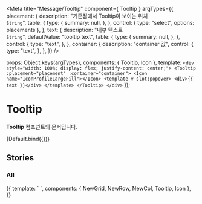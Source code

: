 
<Meta
  title="Message/Tooltip"
  component={ Tooltip }
  argTypes={{
    placement: {
      description: "기준점에서 Tooltip이 보이는 위치<br/>`String`",
      table: {
        type: {
          summary: null,
        },
      },
      control: {
        type: "select",
        options: placements
      },
    },
    text: {
      description: "내부 텍스트<br/>`String`",
      defaultValue: "tooltip text",
      table: {
        type: {
          summary: null,
        },
      },
      control: {
        type: "text",
      },
    },
    container: {
        description: "container 값",
        control: {
            type: "text",
        },
    },
  }}
/>

  props: Object.keys(argTypes),
  components: { Tooltip, Icon },
  template: `<div style="width: 100%; display: flex; justify-content: center;">
                 <Tooltip :placement="placement" :container="container">
                     <Icon name="IconProfileLargeFill"></Icon>
                     <template v-slot:popover>
                           <div>{{ text }}</div>
                     </template>
                 </Tooltip>
             </div>`
});

# Tooltip

**Tooltip** 컴포넌트의 문서입니다.

<Story name="Default" height="100px">
  {Default.bind({})}
</Story>

<ArgsTable story="Default" />

## Stories
### All

<Canvas>
    <Story name="All" height="100px">
        {{
            template: `
                <NewGrid>
                    <NewRow>
                        <NewCol class="flex flex-row justify-around" style="margin-top: 50px; margin-bottom: 40px">
                            <Tooltip placement="top-right" open>
                                <Icon name="IconProfileLargeFill"></Icon>
                                    <template v-slot:popover>
                                        <div>top-right</div>
                                    </template>
                            </Tooltip>
                            <Tooltip placement="top" open>
                                <Icon name="IconProfileLargeFill"></Icon>
                                    <template v-slot:popover>
                                        <div>top</div>
                                    </template>
                            </Tooltip>
                            <Tooltip placement="top-left" open>
                                <Icon name="IconProfileLargeFill"></Icon>
                                    <template v-slot:popover>
                                        <div>top-left</div>
                                    </template>
                            </Tooltip>
                        </NewCol>
                    </NewRow>
                    <NewRow>
                        <NewCol class="flex flex-row justify-around" style="height: 120px">
                            <Tooltip placement="bottom-right" open>
                                <Icon name="IconProfileLargeFill"></Icon>
                                    <template v-slot:popover>
                                        <div>bottom-right</div>
                                    </template>
                            </Tooltip>
                            <Tooltip placement="bottom" open>
                                <Icon name="IconProfileLargeFill"></Icon>
                                    <template v-slot:popover>
                                        <div>bottom</div>
                                    </template>
                            </Tooltip>
                            <Tooltip placement="bottom-left" open>
                                <Icon name="IconProfileLargeFill"></Icon>
                                    <template v-slot:popover>
                                        <div>bottom-left</div>
                                    </template>
                            </Tooltip>
                        </NewCol>
                    </NewRow>
                    <NewRow>
                        <NewCol class="flex flex-row justify-around" style="height: 40px">
                            <Tooltip placement="right-top" open>
                                <Icon name="IconProfileLargeFill"></Icon>
                                    <template v-slot:popover>
                                        <div>right-top</div>
                                    </template>
                            </Tooltip>
                            <Tooltip placement="right" open>
                                <Icon name="IconProfileLargeFill"></Icon>
                                    <template v-slot:popover>
                                        <div>right</div>
                                    </template>
                            </Tooltip>
                            <Tooltip placement="right-bottom" open>
                                <Icon name="IconProfileLargeFill"></Icon>
                                    <template v-slot:popover>
                                        <div>right-bottom</div>
                                    </template>
                            </Tooltip>
                        </NewCol>
                    </NewRow>
                </NewGrid>
          `,
          components: { NewGrid, NewRow, NewCol, Tooltip, Icon },
        }}
    </Story>
</Canvas>
